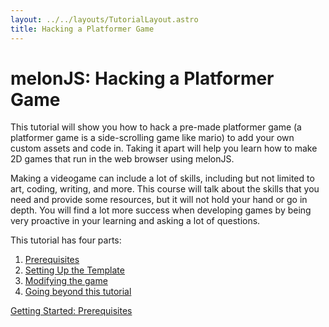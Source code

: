 ```yaml
---
layout: ../../layouts/TutorialLayout.astro
title: Hacking a Platformer Game
---
```


# melonJS: Hacking a Platformer Game

<Icon icon="melon-hack" class="small" alt="Melon hacked clip art"/>

This tutorial will show you how to hack a pre-made platformer game (a platformer game is a side-scrolling game like mario) to add your own custom assets and code in. Taking it apart will help you learn how to make 2D games that run in the web browser using melonJS.

Making a videogame can include a lot of skills, including but not limited to art, coding, writing, and more. This course will talk about the skills that you need and provide some resources, but it will not hold your hand or go in depth. You will find a lot more success when developing games by being very proactive in your learning and asking a lot of questions.

This tutorial has four parts:

1. [Prerequisites](/tutorial/part-1-prerequisites)
2. [Setting Up the Template](/tutorial/part-2-setting-up)
3. [Modifying the game](/tutorial/part-3-modifying-the-game)
4. [Going beyond this tutorial](/tutorial/part-4-going-beyond)

<a href="/tutorial/part-1-prerequisites" class="next">Getting Started: Prerequisites</a>
